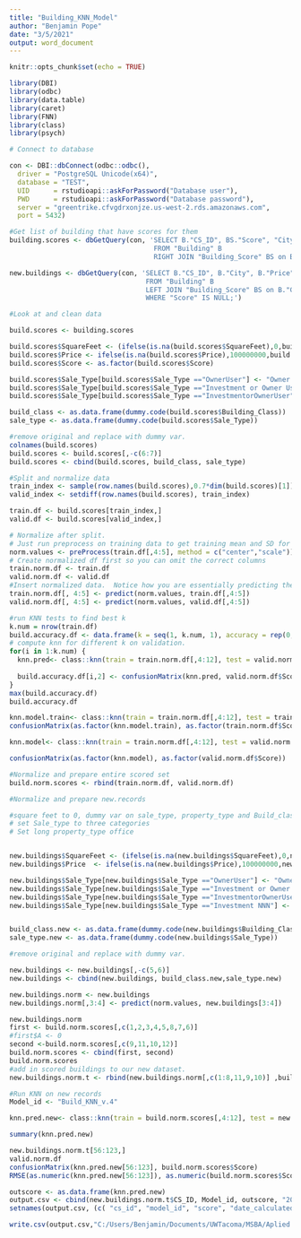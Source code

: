 ```yaml
---
title: "Building_KNN_Model"
author: "Benjamin Pope"
date: "3/5/2021"
output: word_document
---
```


```r
knitr::opts_chunk$set(echo = TRUE)
```


```r
library(DBI)
library(odbc)
library(data.table)
library(caret)
library(FNN)
library(class)
library(psych)
```

```r
# Connect to database

con <- DBI::dbConnect(odbc::odbc(),
  driver = "PostgreSQL Unicode(x64)",
  database = "TEST",
  UID      = rstudioapi::askForPassword("Database user"),
  PWD      = rstudioapi::askForPassword("Database password"),
  server = "greentrike.cfvgdrxonjze.us-west-2.rds.amazonaws.com",
  port = 5432)
```

```r
#Get list of building that have scores for them 
building.scores <- dbGetQuery(con, 'SELECT B."CS_ID", BS."Score", "City", "Price", "SquareFeet", "Building_Class", "Sale_Type"
                                    FROM "Building" B
                                    RIGHT JOIN "Building_Score" BS on B."CS_ID" = BS.cs_id;')

new.buildings <- dbGetQuery(con, 'SELECT B."CS_ID", B."City", B."Price", B."SquareFeet", B."Building_Class",  B."Sale_Type"
                                  FROM "Building" B
                                  LEFT JOIN "Building_Score" BS on B."CS_ID" = BS.cs_id
                                  WHERE "Score" IS NULL;')

```


```r
#Look at and clean data

build.scores <- building.scores

build.scores$SquareFeet <- (ifelse(is.na(build.scores$SquareFeet),0,build.scores$SquareFeet))
build.scores$Price <- ifelse(is.na(build.scores$Price),100000000,build.scores$Price)
build.scores$Score <- as.factor(build.scores$Score)

build.scores$Sale_Type[build.scores$Sale_Type =="OwnerUser"] <- "Owner User"
build.scores$Sale_Type[build.scores$Sale_Type =="Investment or Owner User"] <- "Both"
build.scores$Sale_Type[build.scores$Sale_Type =="InvestmentorOwnerUser"] <- "Both"

build_class <- as.data.frame(dummy.code(build.scores$Building_Class))
sale_type <- as.data.frame(dummy.code(build.scores$Sale_Type))

#remove original and replace with dummy var.
colnames(build.scores)
build.scores <- build.scores[,-c(6:7)]
build.scores <- cbind(build.scores, build_class, sale_type)

```

```r
#Split and normalize data
train_index <- sample(row.names(build.scores),0.7*dim(build.scores)[1])
valid_index <- setdiff(row.names(build.scores), train_index)

train.df <- build.scores[train_index,]
valid.df <- build.scores[valid_index,]

# Normalize after split.
# Just run preprocess on training data to get training mean and SD for normalization
norm.values <- preProcess(train.df[,4:5], method = c("center","scale"))
# Create normalized df first so you can omit the correct columns
train.norm.df <- train.df
valid.norm.df <- valid.df
#Insert normalized data.  Notice how you are essentially predicting the Standardization since we have the mean and SD captured already.  
train.norm.df[, 4:5] <- predict(norm.values, train.df[,4:5])
valid.norm.df[, 4:5] <- predict(norm.values, valid.df[,4:5])
```

```r
#run KNN tests to find best k
k.num = nrow(train.df)
build.accuracy.df <- data.frame(k = seq(1, k.num, 1), accuracy = rep(0, k.num))
# compute knn for different k on validation.
for(i in 1:k.num) {
  knn.pred<- class::knn(train = train.norm.df[,4:12], test = valid.norm.df[,4:12], cl = train.norm.df[,2],k=i)
  
  build.accuracy.df[i,2] <- confusionMatrix(knn.pred, valid.norm.df$Score)$overall[1]
}
max(build.accuracy.df)
build.accuracy.df

knn.model.train<- class::knn(train = train.norm.df[,4:12], test = train.norm.df[,4:12], cl = train.norm.df[,2],k=7)
confusionMatrix(as.factor(knn.model.train), as.factor(train.norm.df$Score))

knn.model<- class::knn(train = train.norm.df[,4:12], test = valid.norm.df[,4:12], cl = train.norm.df[,2],k=7)

confusionMatrix(as.factor(knn.model), as.factor(valid.norm.df$Score))

```

```r
#Normalize and prepare entire scored set 
build.norm.scores <- rbind(train.norm.df, valid.norm.df)
```

```r
#Normalize and prepare new.records

#square feet to 0, dummy var on sale_type, property_type and Build_class
# set Sale_type to three categories
# Set long property_type office


new.buildings$SquareFeet <- (ifelse(is.na(new.buildings$SquareFeet),0,new.buildings$SquareFeet))
new.buildings$Price  <- ifelse(is.na(new.buildings$Price),100000000,new.buildings$Price)

new.buildings$Sale_Type[new.buildings$Sale_Type =="OwnerUser"] <- "Owner User"
new.buildings$Sale_Type[new.buildings$Sale_Type =="Investment or Owner User"] <- "Both"
new.buildings$Sale_Type[new.buildings$Sale_Type =="InvestmentorOwnerUser"] <- "Both"
new.buildings$Sale_Type[new.buildings$Sale_Type =="Investment NNN"] <- "Investment"


build_class.new <- as.data.frame(dummy.code(new.buildings$Building_Class))
sale_type.new <- as.data.frame(dummy.code(new.buildings$Sale_Type))

#remove original and replace with dummy var.

new.buildings <- new.buildings[,-c(5,6)]
new.buildings <- cbind(new.buildings, build_class.new,sale_type.new)

new.buildings.norm <- new.buildings
new.buildings.norm[,3:4] <- predict(norm.values, new.buildings[3:4])

new.buildings.norm
first <- build.norm.scores[,c(1,2,3,4,5,8,7,6)]
#first$A <- 0 
second <-build.norm.scores[,c(9,11,10,12)]
build.norm.scores <- cbind(first, second)
build.norm.scores
#add in scored buildings to our new dataset.
new.buildings.norm.t <- rbind(new.buildings.norm[,c(1:8,11,9,10)] ,build.norm.scores[,c(1,3:12)]) 
```

```r
#Run KNN on new records
Model_id <- "Build_KNN_v.4"

knn.pred.new<- class::knn(train = build.norm.scores[,4:12], test = new.buildings.norm.t[,3:11], cl = build.norm.scores[,2],k=7)

summary(knn.pred.new)

new.buildings.norm.t[56:123,]
valid.norm.df
confusionMatrix(knn.pred.new[56:123], build.norm.scores$Score)
RMSE(as.numeric(knn.pred.new[56:123]), as.numeric(build.norm.scores$Score))
```

```r
outscore <- as.data.frame(knn.pred.new)
output.csv <- cbind(new.buildings.norm.t$CS_ID, Model_id, outscore, "2021-03-12")
setnames(output.csv, (c( "cs_id", "model_id", "score", "date_calculated")))

write.csv(output.csv,"C:/Users/Benjamin/Documents/UWTacoma/MSBA/Aplied Project with Greentrike/KNN MODELS\\Building_KNN_v.4_output.csv",row.names = FALSE)

```


